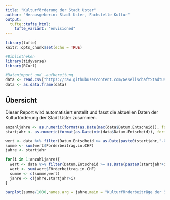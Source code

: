 ```yaml
---
title: "Kulturförderung der Stadt Uster"
author: "Herausgeberin: Stadt Uster, Fachstelle Kultur"
output:
  tufte::tufte_html:
    tufte_variant: "envisioned"
---
```


```r
library(tufte)
knitr::opts_chunk$set(echo = TRUE)

#Bibliotheken
library(tidyverse)
library(RCurl)

#Datenimport und -aufbereitung
data <- read.csv("https://raw.githubusercontent.com/GesellschaftStadtUster/kultur_foerderbeitrage/main/daten_kulturfoerderung_uster.csv")
data <- as.data.frame(data)

```

## Übersicht

Dieser Report wird automatisiert erstellt und fasst die aktuellen Daten der Kulturförderung der Stadt Uster zusammen.

```r
anzahljahre <- as.numeric(format(as.Date(max(data$Datum.Entscheid)), format="%Y")) - as.numeric(format(as.Date(min(data$Datum.Entscheid)), format="%Y"))
startjahr <- as.numeric(format(as.Date(min(data$Datum.Entscheid)), format="%Y"))

wert <- data %>% filter(Datum.Entscheid >= as.Date(paste0(startjahr,"-01-01")) & Datum.Entscheid <= as.Date(paste0(startjahr,"-12-31")))
summe <- sum(wert$Förderbeitrag.in.CHF)
jahre <- startjahr

for(i in 1:anzahljahre){
  wert <- data %>% filter(Datum.Entscheid >= as.Date(paste0(startjahr+i,"-01-01")) & Datum.Entscheid <= as.Date(paste0(startjahr+i,"-12-31")))
  wert <- sum(wert$Förderbeitrag.in.CHF)
  summe <- c(summe,wert)
  jahre <- c(jahre,startjahr+i)
}

barplot(summe/1000,names.arg = jahre,main = "Kulturförderbeiträge der Stadt Uster" ,ylab = "Förderbeitrag pro Jahr [in 1000 CHF]")

```


